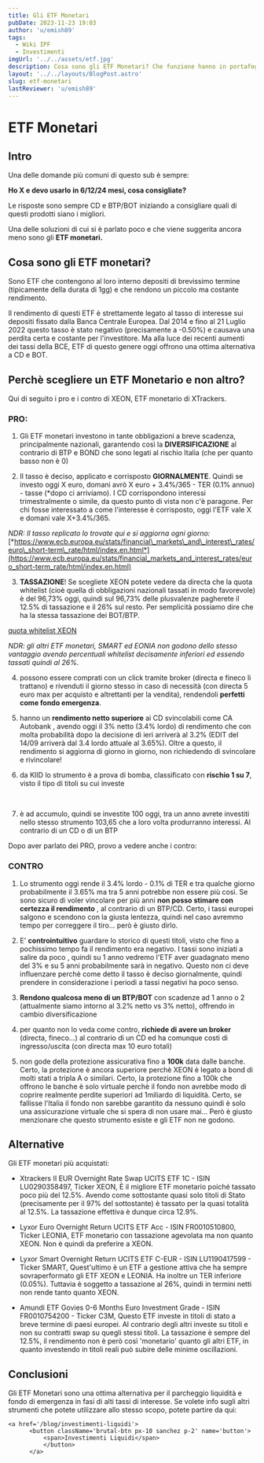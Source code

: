 ```yaml
---
title: Gli ETF Monetari
pubDate: 2023-11-23 19:03
author: 'u/emish89'
tags:
  - Wiki IPF
  - Investimenti
imgUrl: '../../assets/etf.jpg'
description: Cosa sono gli ETF Monetari? Che funzione hanno in portafoglio? Questo articolo ti aiuterà a capire come funzionano e come utilizzarli.
layout: '../../layouts/BlogPost.astro'
slug: etf-monetari
lastReviewer: 'u/emish89'
---
```


# ETF Monetari

## Intro 
Una delle domande più comuni di questo sub è sempre: 

**Ho X e devo usarlo in 6/12/24 mesi, cosa consigliate?** 

Le risposte sono sempre CD e BTP/BOT iniziando a consigliare quali di questi prodotti siano i migliori.

Una delle soluzioni di cui si è parlato poco e che viene suggerita ancora meno sono gli **ETF monetari.**

## Cosa sono gli ETF monetari?
Sono ETF che contengono al loro interno depositi di brevissimo termine (tipicamente della durata di 1gg) e che rendono un piccolo ma costante rendimento.

Il rendimento di questi ETF è strettamente legato al tasso di interesse sui depositi fissato dalla Banca Centrale Europea. 
Dal 2014 e fino al 21 Luglio 2022 questo tasso è stato negativo (precisamente a -0.50%) e causava una perdita certa e costante per l'investitore. 
Ma alla luce dei recenti aumenti dei tassi della BCE, ETF di questo genere oggi offrono una ottima alternativa a CD e BOT.



## Perchè scegliere un ETF Monetario e non altro?

Qui di seguito i pro e i contro di XEON, ETF monetario di XTrackers.

### **PRO:**

1) Gli ETF monetari investono in tante obbligazioni a breve scadenza, principalmente nazionali, garantendo così la **DIVERSIFICAZIONE** al contrario di BTP e BOND che sono legati al rischio Italia (che per quanto basso non è 0)

2) Il tasso è deciso, applicato e corrisposto **GIORNALMENTE**. Quindi se investo oggi X euro, domani avrò X euro + 3.4%/365 - TER (0.1% annuo) - tasse (\*dopo ci arriviamo). I CD corrispondono interessi trimestralmente o simile, da questo punto di vista non c'è paragone.  Per chi fosse interessato a come l'interesse è corrisposto, oggi l'ETF vale X e domani vale X+3.4%/365.

*NDR: Il tasso replicato lo trovate qui e si aggiorna ogni giorno:* [*https://www.ecb.europa.eu/stats/financial\_markets\_and\_interest\_rates/euro\_short-term\_rate/html/index.en.html*](https://www.ecb.europa.eu/stats/financial_markets_and_interest_rates/euro_short-term_rate/html/index.en.html)

3) **TASSAZIONE**! Se scegliete XEON potete vedere da directa che la quota whitelist (cioè quella di obbligazioni nazionali tassati in modo favorevole) è del 96,73% oggi, quindi sul 96,73% delle plusvalenze pagherete il 12.5% di tassazione e il 26% sul resto. Per semplicità possiamo dire che ha la stessa tassazione dei BOT/BTP.

[quota whitelist XEON](https://preview.redd.it/n8ud8wygnneb1.png?width=986&format=png&auto=webp&s=00a5d117ca498e3872c41ea8eff39e084015f02e)

*NDR: gli altri ETF monetari, SMART ed EONIA non godono dello stesso vantaggio avendo percentuali whitelist decisamente inferiori ed essendo tassati quindi al 26%.* 

4) possono essere comprati con un click tramite broker (directa e fineco li trattano) e rivenduti il giorno stesso in caso di necessità (con directa 5 euro max per acquisto e altrettanti per la vendita), rendendoli **perfetti come fondo emergenza**. 

5) hanno un **rendimento netto superiore** ai CD svincolabili come CA Autobank , avendo oggi il 3% netto  (3.4% lordo) di rendimento che con molta probabilità dopo la decisione di ieri arriverà al 3.2% (EDIT del 14/09 arriverà dal 3.4 lordo attuale al 3.65%).
Oltre a questo, il rendimento si aggiorna di giorno in giorno, non richiedendo di svincolare e rivincolare!

6) da KIID lo strumento è a prova di bomba, classificato con **rischio 1 su 7**, visto il tipo di titoli su cui investe

&#x200B;

7) è ad accumulo, quindi se investite 100 oggi, tra un anno avrete investiti nello stesso strumento 103,65 che a loro volta produrranno interessi. Al contrario di un CD o di un BTP


Dopo aver parlato dei PRO, provo a vedere anche i contro:

### **CONTRO**

1) Lo strumento oggi rende il 3.4% lordo - 0.1% di TER e tra qualche giorno probabilmente il 3.65% ma tra 5 anni potrebbe non essere più così. Se sono sicuro di voler vincolare per più anni **non posso stimare con certezza il rendimento** , al contrario di un BTP/CD. Certo, i tassi europei salgono e scendono con la giusta lentezza, quindi nel caso avremmo tempo per correggere il tiro... però è giusto dirlo.

2) E' **controintuitivo** guardare lo storico di questi titoli, visto che fino a pochissimo tempo fa il rendimento era negativo. I tassi sono iniziati a salire da poco , quindi su 1 anno vedremo l'ETF aver guadagnato meno del 3% e su 5 anni probabilmente sarà in negativo. Questo non ci deve influenzare perchè come detto il tasso è deciso giornalmente, quindi prendere in considerazione i periodi a tassi negativi ha poco senso.

3) **Rendono qualcosa meno di un BTP/BOT** con scadenze ad 1 anno o 2 (attualmente siamo intorno al 3.2% netto vs 3% netto), offrendo in cambio diversificazione

4) per quanto non lo veda come contro, **richiede di avere un broker** (directa, fineco...) al contrario di un CD ed ha comunque costi di ingresso/uscita (con directa max 10 euro totali)

5) non gode della protezione assicurativa fino a **100k** data dalle banche. Certo, la protezione è ancora superiore perchè XEON è legato a bond di molti stati a tripla A o similari. Certo, la protezione fino a 100k che offrono le banche è solo virtuale perchè il fondo non avrebbe modo di coprire realmente perdite superiori ad 1miliardo di liquidità. Certo, se fallisse l'Italia il fondo non sarebbe garantito da nessuno quindi è solo una assicurazione virtuale che si spera di non usare mai... Però è giusto menzionare che questo strumento esiste e gli ETF non ne godono.


## Alternative 
Gli ETF monetari più acquistati:

- Xtrackers II EUR Overnight Rate Swap UCITS ETF 1C - ISIN LU0290358497, Ticker XEON, 
È il migliore ETF monetario poiché tassato poco più del 12.5%. 
Avendo come sottostante quasi solo titoli di Stato (precisamente per il 97% del sottostante) è tassato per la quasi totalità al 12.5%. 
La tassazione effettiva è dunque circa 12.9%.

- Lyxor Euro Overnight Return UCITS ETF Acc - ISIN FR0010510800, Ticker LEONIA, 
ETF monetario con tassazione agevolata ma non quanto XEON. Non è quindi da preferire a XEON.

- Lyxor Smart Overnight Return UCITS ETF C-EUR - ISIN LU1190417599 - Ticker SMART, 
Quest'ultimo è un ETF a gestione attiva che ha sempre sovraperformato gli ETF XEON e LEONIA. 
Ha inoltre un TER inferiore (0.05%). Tuttavia è soggetto a tassazione al 26%, quindi in termini netti non rende tanto quanto XEON.

- Amundi ETF Govies 0-6 Months Euro Investment Grade - ISIN FR0010754200 - Ticker C3M, 
Questo ETF investe in titoli di stato a breve termine di paesi europei. Al contrario degli altri investe su titoli e non su contratti swap su quegli stessi titoli.
La tassazione è sempre del 12.5%, il rendimento non è però così 'monetario' quanto gli altri ETF, in quanto investendo in titoli reali può subire delle minime oscillazioni.

## Conclusioni

Gli ETF Monetari sono una ottima alternativa per il parcheggio liquidità e fondo di emergenza in fasi di alti tassi di interesse.
Se volete info sugli altri strumenti che potete utilizzare allo stesso scopo, potete partire da qui:

    <a href='/blog/investimenti-liquidi'>
          <button className='brutal-btn px-10 sanchez p-2' name='button'>
              <span>Investimenti Liquidi</span>
              </button>
          </a>